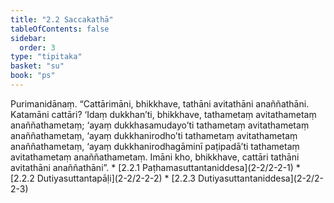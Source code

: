 ```yaml
---
title: "2.2 Saccakathā"
tableOfContents: false
sidebar:
  order: 3
type: "tipitaka"
basket: "su"
book: "ps"
---
```



<DynamicBreadcrumb />

<Division number="8" book="ps" bookNo="26" page="10">

<Paragraph number="1376" book="ps">
Purimanidānaṃ. “Cattārimāni, bhikkhave, tathāni avitathāni anaññathāni. Katamāni cattāri? ‘Idaṃ dukkhan’ti, bhikkhave, tathametaṃ avitathametaṃ anaññathametaṃ; ‘ayaṃ dukkhasamudayo’ti tathametaṃ avitathametaṃ anaññathametaṃ, ‘ayaṃ dukkhanirodho’ti tathametaṃ avitathametaṃ anaññathametaṃ, ‘ayaṃ dukkhanirodhagāminī paṭipadā’ti tathametaṃ avitathametaṃ anaññathametaṃ. Imāni kho, bhikkhave, cattāri tathāni avitathāni anaññathāni”.

</Paragraph>
</Division>

<TableOfContents book="ps" section="2.2">
* [2.2.1 Paṭhamasuttantaniddesa](2-2/2-2-1)
* [2.2.2 Dutiyasuttantapāḷi](2-2/2-2-2)
* [2.2.3 Dutiyasuttantaniddesa](2-2/2-2-3)
</TableOfContents>